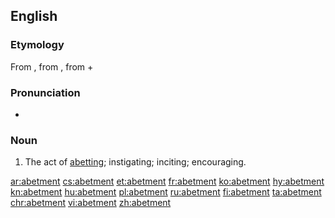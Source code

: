==English==

===Etymology===
From {{etyl|enm}} {{term|abetement|lang=enm}}, from {{etyl|xno}}, from {{etyl|fro}} {{term|abeter|lang=fro}} + {{term|-ment|lang=en}}

===Pronunciation===
* {{a|US}} {{IPA|/ə.ˈbɛt.mənt/}}

===Noun===
{{en-noun}}

# The act of [[abetting]]; instigating; inciting; encouraging.

[[ar:abetment]]
[[cs:abetment]]
[[et:abetment]]
[[fr:abetment]]
[[ko:abetment]]
[[hy:abetment]]
[[kn:abetment]]
[[hu:abetment]]
[[pl:abetment]]
[[ru:abetment]]
[[fi:abetment]]
[[ta:abetment]]
[[chr:abetment]]
[[vi:abetment]]
[[zh:abetment]]